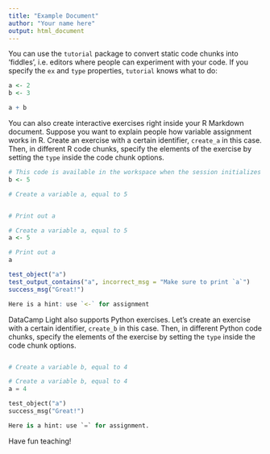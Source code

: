 ```yaml
---
title: "Example Document"
author: "Your name here"
output: html_document
---
```


You can use the `tutorial` package to convert static code chunks into 'fiddles', i.e. editors where people can experiment with your code. If you specify the `ex` and `type` properties, `tutorial` knows what to do:

```r
a <- 2
b <- 3

a + b
```

You can also create interactive exercises right inside your R Markdown document. Suppose you want to explain people how variable assignment works in R. Create an exercise with a certain identifier, `create_a` in this case. Then, in different R code chunks, specify the elements of the exercise by setting the `type` inside the code chunk options.

```r
# This code is available in the workspace when the session initializes
b <- 5
```

```r
# Create a variable a, equal to 5


# Print out a

```

```r
# Create a variable a, equal to 5
a <- 5

# Print out a
a
```

```r
test_object("a")
test_output_contains("a", incorrect_msg = "Make sure to print `a`")
success_msg("Great!")
```

```r
Here is a hint: use `<-` for assignment
```

DataCamp Light also supports Python exercises. Let's create an exercise with a certain identifier, `create_b` in this case. Then, in different Python code chunks, specify the elements of the exercise by setting the `type` inside the code chunk options.

```python
```

```python
# Create a variable b, equal to 4

```

```python
# Create a variable b, equal to 4
a = 4
```

```python
test_object("a")
success_msg("Great!")
```

```python
Here is a hint: use `=` for assignment.
```

Have fun teaching!

